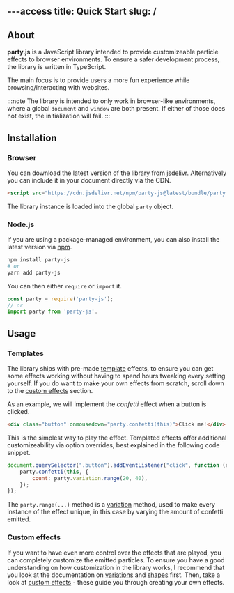 ---access
title: Quick Start
slug: /
---


## About

**party.js** is a JavaScript library intended to provide customizeable particle effects to browser environments. To ensure a safer development process, the library is written in TypeScript.

The main focus is to provide users a more fun experience while browsing/interacting with websites.

:::note
The library is intended to only work in browser-like environments, where a global `document` and `window` are both present. If either of those does not exist, the initialization will fail.
:::

## Installation

### Browser

You can download the latest version of the library from [jsdelivr](https://www.jsdelivr.com/package/npm/party-js). Alternatively you can include it in your document directly via the CDN.

```html
<script src="https://cdn.jsdelivr.net/npm/party-js@latest/bundle/party.min.js"></script>
```

The library instance is loaded into the global `party` object.

### Node.js

If you are using a package-managed environment, you can also install the latest version via [npm](https://www.npmjs.com/package/party-js).

```python
npm install party-js
# or
yarn add party-js
```

You can then either `require` or `import` it.

```ts
const party = require('party-js');
// or
import party from 'party-js'.
```

## Usage

### Templates

The library ships with pre-made [template](/docs/templates) effects, to ensure you can get some effects working without having to spend hours tweaking every setting yourself. If you do want to make your own effects from scratch, scroll down to the [custom effects](#custom-effects) section.

As an example, we will implement the _confetti_ effect when a button is clicked.

```html
<div class="button" onmousedown="party.confetti(this)">Click me!</div>
```

This is the simplest way to play the effect. Templated effects offer additional customizeability via option overrides, best explained in the following code snippet.

```js
document.querySelector(".button").addEventListener("click", function (e) {
    party.confetti(this, {
        count: party.variation.range(20, 40),
    });
});
```

The `party.range(...)` method is a [variation](/docs/variations) method, used to make every instance of the effect unique, in this case by varying the amount of confetti emitted.

### Custom effects

If you want to have even more control over the effects that are played, you can completely customize the emitted particles. To ensure you have a good understanding on how customization in the library works, I recommend that you look at the documentation on [variations](/docs/variations) and [shapes](/docs/shapes) first. Then, take a look at [custom effects](/docs/custom-effects) - these guide you through creating your own effects.
